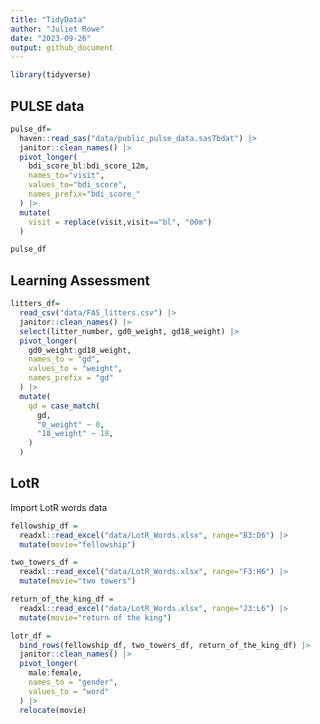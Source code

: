 ```yaml
---
title: "TidyData"
author: "Juliet Rowe"
date: "2023-09-26"
output: github_document
---
```


```r
library(tidyverse)
```

## PULSE data

```r
pulse_df=
  haven::read_sas("data/public_pulse_data.sas7bdat") |>
  janitor::clean_names() |>
  pivot_longer(
    bdi_score_bl:bdi_score_12m,
    names_to="visit",
    values_to="bdi_score",
    names_prefix="bdi_score_"
  ) |>
  mutate(
    visit = replace(visit,visit=="bl", "00m")
  )

pulse_df
```

## Learning Assessment

```r
litters_df=
  read_csv("data/FAS_litters.csv") |>
  janitor::clean_names() |>
  select(litter_number, gd0_weight, gd18_weight) |>
  pivot_longer(
    gd0_weight:gd18_weight,
    names_to = "gd",
    values_to = "weight",
    names_prefix = "gd"
  ) |>
  mutate(
    gd = case_match(
      gd,
      "0_weight" ~ 0,
      "18_weight" ~ 18,
    )
  )
```

## LotR

Import LotR words data

```r
fellowship_df =
  readxl::read_excel("data/LotR_Words.xlsx", range="B3:D6") |>
  mutate(movie="fellowship")

two_towers_df =
  readxl::read_excel("data/LotR_Words.xlsx", range="F3:H6") |>
  mutate(movie="two towers")

return_of_the_king_df =
  readxl::read_excel("data/LotR_Words.xlsx", range="J3:L6") |>
  mutate(movie="return of the king")

lotr_df =
  bind_rows(fellowship_df, two_towers_df, return_of_the_king_df) |>
  janitor::clean_names() |>
  pivot_longer(
    male:female,
    names_to = "gender",
    values_to = "word"
  ) |>
  relocate(movie)
  
```



